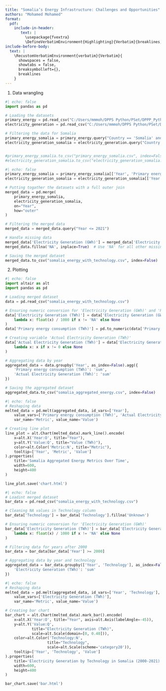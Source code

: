 ```yaml
---
title: "Somalia’s Energy Infrastructure: Challenges and Opportunities"
authors: "Mohamed Mohamed"
format: 
  pdf:
    include-in-header: 
       text: |
         \usepackage{fvextra}
         \DefineVerbatimEnvironment{Highlighting}{Verbatim}{breaklines,commandchars=\\\{\}}
include-before-body:
  text: |
    \RecustomVerbatimEnvironment{verbatim}{Verbatim}{
      showspaces = false,
      showtabs = false,
      breaksymbolleft={},
      breaklines
    }
---
```


1. Data wrangling 

```python
#| echo: false
import pandas as pd

# Loading the datasets
primary_energy = pd.read_csv("C:/Users/mmmoh/DPPS Python/PSet/DPPP_Python_programming_2_Final_Project/primary-energy-cons.csv")
electricity_generation = pd.read_csv("C:/Users/mmmoh/DPPS Python/PSet/DPPP_Python_programming_2_Final_Project/all-data.csv", encoding='latin1')  # Specify encoding

# Filtering the data for Somalia
primary_energy_somalia = primary_energy.query("Country == 'Somalia' and Year <= 2021")
electricity_generation_somalia = electricity_generation.query("Country == 'Somalia' and Year <= 2021")


#primary_energy_somalia.to_csv("primary_energy_somalia.csv", index=False)
#electricity_generation_somalia.to_csv("electricity_generation_somalia.csv", index=False)

```

```python
#| echo: false
primary_energy_somalia = primary_energy_somalia[['Year', 'Primary energy consumption (TWh)']]
electricity_generation_somalia = electricity_generation_somalia[['Year', 'Electricity Generation (GWh)', 'Technology']]

# Putting togather the datasets with a full outer join
merged_data = pd.merge(
    primary_energy_somalia,
    electricity_generation_somalia,
    on="Year",
    how="outer"
)

# Filtering the merged data
merged_data = merged_data.query("Year <= 2021")

# Handle missing data
merged_data['Electricity Generation (GWh)'] = merged_data['Electricity Generation (GWh)'].fillna(0)
merged_data.fillna('NA', inplace=True)  # Use 'NA' for all other missing values

# Saving the merged dataset
merged_data.to_csv("somalia_energy_with_technology.csv", index=False)
```


2. Plotting

```python
#| echo: false
import altair as alt
import pandas as pd

# Loading merged dataset
data = pd.read_csv("somalia_energy_with_technology.csv")

# Ensuring numeric conversion for 'Electricity Generation (GWh)' and 'Primary energy consumption (TWh)'
data['Electricity Generation (TWh)'] = data['Electricity Generation (GWh)'].apply(
    lambda x: float(x) / 1000 if x != 'NA' else None
)
data['Primary energy consumption (TWh)'] = pd.to_numeric(data['Primary energy consumption (TWh)'], errors='coerce')

# Creating variable 'Actual Electricity Generation (TWh)'
data['Actual Electricity Generation (TWh)'] = data['Electricity Generation (TWh)'].apply(
    lambda x: x if x != 0 else None
)

# Aggregating data by year
aggregated_data = data.groupby('Year', as_index=False).agg({
    'Primary energy consumption (TWh)': 'sum',
    'Actual Electricity Generation (TWh)': 'sum'
})

# Saving the aggregated dataset
aggregated_data.to_csv("somalia_aggregated_energy.csv", index=False)
```


```python
#| echo: false
# Reshaping data
melted_data = pd.melt(aggregated_data, id_vars=['Year'], 
    value_vars=['Primary energy consumption (TWh)', 'Actual Electricity Generation (TWh)'],
    var_name='Metric', value_name='Value')

# Creating line plot
line_plot = alt.Chart(melted_data).mark_line().encode(
    x=alt.X('Year:O', title="Year"),
    y=alt.Y('Value:Q', title="Value (TWh)"),
    color=alt.Color('Metric:N', title="Metric"),
    tooltip=['Year', 'Metric', 'Value']
).properties(
    title='Somalia Aggregated Energy Metrics Over Time',
    width=600,
    height=400
)

line_plot.save('chart.html')
```

```python
#| echo: false
# Loadint merged dataset
bar_data = pd.read_csv("somalia_energy_with_technology.csv")

# Cleaning NA values in Technology column
bar_data['Technology'] = bar_data['Technology'].fillna('Unknown')

# Ensuring numeric conversion for 'Electricity Generation (GWh)'
bar_data['Electricity Generation (TWh)'] = bar_data['Electricity Generation (GWh)'].apply(
    lambda x: float(x) / 1000 if x != 'NA' else None
)

# Filtering data for years after 2000
bar_data = bar_data[bar_data['Year'] >= 2000]

# Aggregating data by year and technology
aggregated_data = bar_data.groupby(['Year', 'Technology'], as_index=False).agg({
    'Electricity Generation (TWh)': 'sum'
})
```

```python
#| echo: false
# Reshaping data
melted_data = pd.melt(aggregated_data, id_vars=['Year', 'Technology'], 
    value_vars=['Electricity Generation (TWh)'],
    var_name='Metric', value_name='Value')

# Creating bar chart
bar_chart = alt.Chart(melted_data).mark_bar().encode(
    x=alt.X('Year:O', title="Year", axis=alt.Axis(labelAngle=-45)),
    y=alt.Y('Value:Q', 
            title="Electricity Generation (TWh)",
            scale=alt.Scale(domain=[0, 0.40])),
    color=alt.Color('Technology:N', 
                   title="Technology",
                   scale=alt.Scale(scheme='category20')),
    tooltip=['Year', 'Technology', 'Value']
).properties(
    title='Electricity Generation by Technology in Somalia (2000-2021)',
    width=600,
    height=400
)

bar_chart.save('bar.html')
```